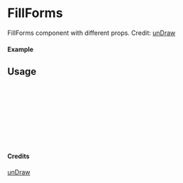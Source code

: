 
<Meta of={FillForms} title="unDraw/FillForms" />

# FillForms

FillForms component with different props.
Credit: [unDraw](https://undraw.co/illustrations)

#### Example

<Canvas of={FillForms.Primary} />

## Usage

```ts
import { FillForms } from "yadl-ui";

const Example = () => {
  return (
      <FillForms />
  );
};

export default Example;
```

#### Credits
[unDraw](https://undraw.co/illustrations)
